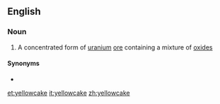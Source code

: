 ==English==

===Noun===
{{wikipedia}}
{{en-noun}}

# A concentrated form of [[uranium]] [[ore]] containing a mixture of [[oxide]]s

====Synonyms====
* {{l|en|urania}}

[[et:yellowcake]]
[[it:yellowcake]]
[[zh:yellowcake]]